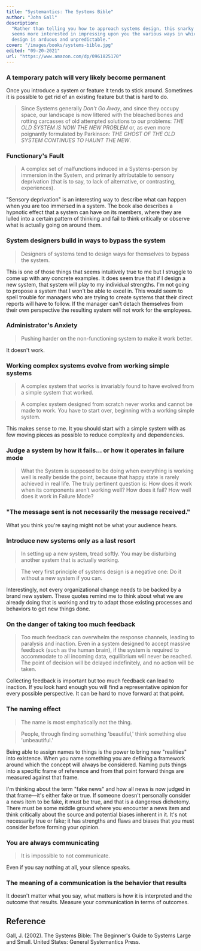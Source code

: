 ```yaml
---
title: "Systemantics: The Systems Bible"
author: "John Gall"
description:
  "Rather than telling you how to approach systems design, this snarky book
  seems more interested in impressing upon you the various ways in which systems
  design is arduous and unpredictable."
cover: "/images/books/systems-bible.jpg"
edited: "09-20-2021"
url: "https://www.amazon.com/dp/0961825170"
---
```


### A temporary patch will very likely become permanent

Once you introduce a system or feature it tends to stick around. Sometimes it is
possible to get rid of an existing feature but that is hard to do.

> Since Systems generally _Don't Go Away_, and since they occupy space, our
> landscape is now littered with the bleached bones and rotting carcasses of old
> attempted solutions to our problems: _THE OLD SYSTEM IS NOW THE NEW PROBLEM_
> or, as even more poignantly formulated by Parkinson: _THE GHOST OF THE OLD
> SYSTEM CONTINUES TO HAUNT THE NEW_.

### Functionary's Fault

> A complex set of malfunctions induced in a Systems-person by immersion in the
> System, and primarily attributable to sensory deprivation (that is to say, to
> lack of alternative, or contrasting, experiences).

"Sensory deprivation" is an interesting way to describe what can happen when you
are too immersed in a system. The book also describes a hypnotic effect that a
system can have on its members, where they are lulled into a certain pattern of
thinking and fail to think critically or observe what is actually going on
around them.

### System designers build in ways to bypass the system

> Designers of systems tend to design ways for themselves to bypass the system.

This is one of those things that seems intuitively true to me but I struggle to
come up with any concrete examples. It does seem true that if I design a new
system, that system will play to my individual strengths. I'm not going to
propose a system that I won't be able to excel in. This would seem to spell
trouble for managers who are trying to create systems that their direct reports
will have to follow. If the manager can't detach themselves from their own
perspective the resulting system will not work for the employees.

### Administrator's Anxiety

> Pushing harder on the non-functioning system to make it work better.

It doesn't work.

### Working complex systems evolve from working simple systems

> A complex system that works is invariably found to have evolved from a simple
> system that worked.

> A complex system designed from scratch never works and cannot be made to work.
> You have to start over, beginning with a working simple system.

This makes sense to me. It you should start with a simple system with as few
moving pieces as possible to reduce complexity and dependencies.

### Judge a system by how it fails... or how it operates in failure mode

> What the System is supposed to be doing when everything is working well is
> really beside the point, because that happy state is rarely achieved in real
> life. The truly pertinent question is: How does it work when its components
> aren’t working well? How does it fail? How well does it work in Failure Mode?

### "The message sent is not necessarily the message received."

What you think you're saying might not be what your audience hears.

### Introduce new systems only as a last resort

> In setting up a new system, tread softly. You may be disturbing another system
> that is actually working.

> The very first principle of systems design is a negative one: Do it without a
> new system if you can.

Interestingly, not every organizational change needs to be backed by a brand new
system. These quotes remind me to think about what we are already doing that is
working and try to adapt those existing processes and behaviors to get new
things done.

### On the danger of taking too much feedback

> Too much feedback can overwhelm the response channels, leading to paralysis
> and inaction. Even in a system designed to accept massive feedback (such as
> the human brain), if the system is required to accommodate to all incoming
> data, equilibrium will never be reached. The point of decision will be delayed
> indefinitely, and no action will be taken.

Collecting feedback is important but too much feedback can lead to inaction. If
you look hard enough you will find a representative opinion for every possible
perspective. It can be hard to move forward at that point.

### The naming effect

> The name is most emphatically not the thing.

> People, through finding something 'beautiful,' think something else
> 'unbeautiful.'

Being able to assign names to things is the power to bring new "realities" into
existence. When you name something you are defining a framework around which the
concept will always be considered. Naming puts things into a specific frame of
reference and from that point forward things are measured against that frame.

I'm thinking about the term "fake news" and how all news is now judged in that
frame—it's either fake or true. If someone doesn't personally consider a news
item to be fake, it must be true, and that is a dangerous dichotomy. There must
be some middle ground where you encounter a news item and think critically about
the source and potential biases inherent in it. It's not necessarily true or
fake; it has strengths and flaws and biases that you must consider before
forming your opinion.

### You are always communicating

> It is impossible to not communicate.

Even if you say nothing at all, your silence speaks.

### The meaning of a communication is the behavior that results

It doesn't matter what you say, what matters is how it is interpreted and the
outcome that results. Measure your communication in terms of outcomes.

<HrSection />

## Reference

Gall, J. (2002). The Systems Bible: The Beginner's Guide to Systems Large and
Small. United States: General Systemantics Press.
